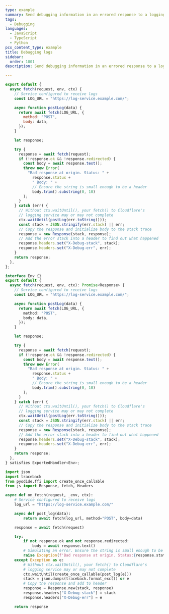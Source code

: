 ```yaml
---
type: example
summary: Send debugging information in an errored response to a logging service.
tags:
  - Debugging
languages:
  - JavaScript
  - TypeScript
  - Python
pcx_content_type: example
title: Debugging logs
sidebar:
  order: 1001
description: Send debugging information in an errored response to a logging service.

---
```



<Tabs> <TabItem label="JavaScript" icon="seti:javascript">

```js
export default {
  async fetch(request, env, ctx) {
    // Service configured to receive logs
    const LOG_URL = "https://log-service.example.com/";

    async function postLog(data) {
      return await fetch(LOG_URL, {
        method: "POST",
        body: data,
      });
    }

    let response;

    try {
      response = await fetch(request);
      if (!response.ok && !response.redirected) {
        const body = await response.text();
        throw new Error(
          "Bad response at origin. Status: " +
            response.status +
            " Body: " +
            // Ensure the string is small enough to be a header
            body.trim().substring(0, 10)
        );
      }
    } catch (err) {
      // Without ctx.waitUntil(), your fetch() to Cloudflare's
      // logging service may or may not complete
      ctx.waitUntil(postLog(err.toString()));
      const stack = JSON.stringify(err.stack) || err;
      // Copy the response and initialize body to the stack trace
      response = new Response(stack, response);
      // Add the error stack into a header to find out what happened
      response.headers.set("X-Debug-stack", stack);
      response.headers.set("X-Debug-err", err);
    }
    return response;
  },
};
```

</TabItem> <TabItem label="TypeScript" icon="seti:typescript">

```ts
interface Env {}
export default {
  async fetch(request, env, ctx): Promise<Response> {
    // Service configured to receive logs
    const LOG_URL = "https://log-service.example.com/";

    async function postLog(data) {
      return await fetch(LOG_URL, {
        method: "POST",
        body: data,
      });
    }

    let response;

    try {
      response = await fetch(request);
      if (!response.ok && !response.redirected) {
        const body = await response.text();
        throw new Error(
          "Bad response at origin. Status: " +
            response.status +
            " Body: " +
            // Ensure the string is small enough to be a header
            body.trim().substring(0, 10)
        );
      }
    } catch (err) {
      // Without ctx.waitUntil(), your fetch() to Cloudflare's
      // logging service may or may not complete
      ctx.waitUntil(postLog(err.toString()));
      const stack = JSON.stringify(err.stack) || err;
      // Copy the response and initialize body to the stack trace
      response = new Response(stack, response);
      // Add the error stack into a header to find out what happened
      response.headers.set("X-Debug-stack", stack);
      response.headers.set("X-Debug-err", err);
    }
    return response;
  },
} satisfies ExportedHandler<Env>;
```

</TabItem> <TabItem label="Python" icon="seti:python">

```py
import json
import traceback
from pyodide.ffi import create_once_callable
from js import Response, fetch, Headers

async def on_fetch(request, _env, ctx):
    # Service configured to receive logs
    log_url = "https://log-service.example.com/"

    async def post_log(data):
        return await fetch(log_url, method="POST", body=data)

    response = await fetch(request)

    try:
        if not response.ok and not response.redirected:
            body = await response.text()
        # Simulating an error. Ensure the string is small enough to be a header
        raise Exception(f'Bad response at origin. Status:{response.status} Body:{body.strip()[:10]}')
    except Exception as e:
        # Without ctx.waitUntil(), your fetch() to Cloudflare's
        # logging service may or may not complete
        ctx.waitUntil(create_once_callable(post_log(e)))
        stack = json.dumps(traceback.format_exc()) or e
        # Copy the response and add to header
        response = Response.new(stack, response)
        response.headers["X-Debug-stack"] = stack
        response.headers["X-Debug-err"] = e

    return response
```

</TabItem> </Tabs>
